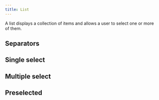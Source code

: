 ```yaml
---
title: List
---
```


A list displays a collection of items and allows a user to select one or more of them.

<Example>
  <List items={['One', 'Two', 'Three', 'Four', 'Five']} />
</Example>

## Separators

<Example>
  <List items={['One', null, 'Two', 'Three', null, 'Four', 'Five']} />
</Example>

## Single select

<Example>
  <List selectionMode="single" items={['One', 'Two', 'Three', 'Four', 'Five']} />
</Example>

## Multiple select

<Example>
  <List selectionMode="multiple" items={['One', 'Two', 'Three', 'Four', 'Five']} />
</Example>

## Preselected

<Example>
  <List
    selectionMode="multiple"
    selectedKeys={['Three', 'Five']}
    items={['One', 'Two', 'Three', 'Four', 'Five']}
  />
</Example>
